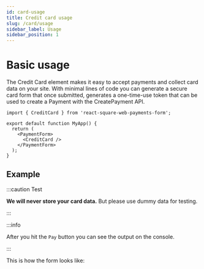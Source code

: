 ```yaml
---
id: card-usage
title: Credit card usage
slug: /card/usage
sidebar_label: Usage
sidebar_position: 1
---
```



# Basic usage

The Credit Card element makes it easy to accept payments and collect card data on your site. With minimal lines of code you can generate a secure card form that once submitted, generates a one-time-use token that can be used to create a Payment with the CreatePayment API.

```tsx
import { CreditCard } from 'react-square-web-payments-form';

export default function MyApp() {
  return (
    <PaymentForm>
      <CreditCard />
    </PaymentForm>
  );
}
```

## Example

:::caution Test

**We will never store your card data.** But please use dummy data for testing.

:::

:::info

After you hit the `Pay` button you can see the output on the console.

:::

This is how the form looks like:

<PaymentForm>
  <CreditCard
    callbacks={{
      cardBrandChanged(e) {
        console.info(e);
      },
    }}
  />
</PaymentForm>
